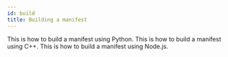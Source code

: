 ```yaml
---
id: build
title: Building a manifest
---
```



<Tabs groupId="programming-lang">

<TabItem value="python" label="Python" default>
  This is how to build a manifest using Python.
</TabItem>

<TabItem value="cpp" label="C++">
  This is how to build a manifest using C++.
</TabItem>

  <TabItem value="node" label="Node.js">
    This is how to build a manifest using Node.js.
  </TabItem>
</Tabs>
